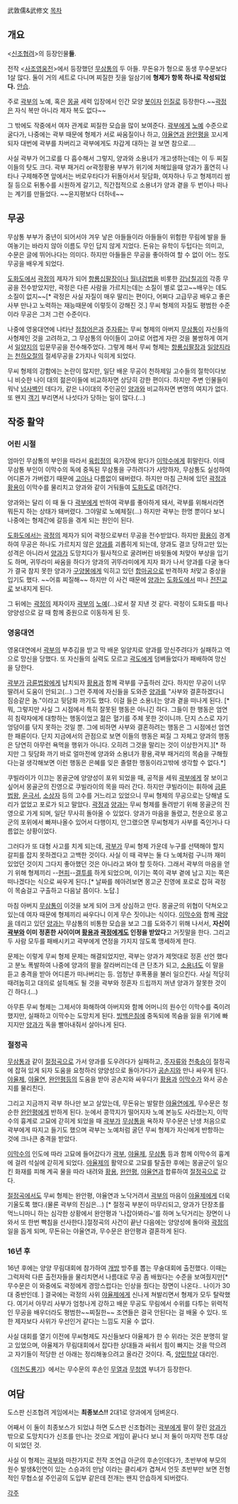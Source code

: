 武敦儒&武修文
[[목차]]
== 개요 ==
<[[신조협려]]>의 등장인물'''들'''.

전작 <[[사조영웅전]]>에서 등장했던 [[무삼통]]의 두 아들. 무돈유가 형으로 동생 무수문보다 1살 많다. 둘이 거의 세트로 다니며 찌질한 짓을 일삼기에 '''형제가 항목 하나로 작성되었다.''' [[안습]]. 

주로 [[곽부]]의 노예, 혹은 [[몽골]] 세력 입장에서 인간 모양 [[봇]]이자 [[인질]]로 등장한다.~~[[곽정]]은 자식 복만 아니라 제자 복도 없다~~

그 밖에도 작중에서 여자 관계로 찌질한 모습을 많이 보여준다. [[곽부]]에게 [[노예]] 수준으로 굴다가, 나중에는 곽부 때문에 형제가 서로 싸움질이나 하고, [[야율연]]과 [[완안평]]을 꼬시게 되자 대번에 곽부를 차버리고 곽부에게도 차갑게 대하는 걸 보면 참으로….

사실 곽부가 어그로를 다 흡수해서 그렇지, 양과와 소용녀가 개고생하는데는 이 두 찌질이들의 탓도 크다. 곽부 패거리 or곽정황용 부부가 위기에 처해있을때 양과가 홀연히 나타나 구제해주면 앞에서는 버로우타다가 뒤돌아서서 뒷담화, 여자하나 두고 형제끼리 쌈질 등으로 뒤통수를 시원하게 갈기고, 직간접적으로 소용녀가 양과 곁을 두 번이나 떠나는 계기를 만들었다. ~~윤지평보다 더하네~~

== 무공 ==
무삼통 부부가 중년이 되어서야 겨우 낳은 아들들이라 아들들이 위험한 무림에 발을 들여놓기는 바라지 않아 이름도 무인 답지 않게 지었다. 돈유는 유학이 두텁다는 의미고, 수문은 글에 뛰어나다는 의미다. 하지만 아들들은 무공을 좋아하여 할 수 없이 어느 정도 무공을 배우게 되었다.

[[도화도]]에서 [[곽정]]의 제자가 되어 [[항룡십팔장]]이나 [[월녀검법]]을 비롯한 [[강남칠괴]]의 각종 무공을 전수받았지만, 곽정은 다른 사람을 가르치는데는 소질이 별로 없고~~배우는 데도 소질이 없지~~[* 곽정은 사실 자질이 매우 딸리는 편이다, 어쩌다 고급무공 배우고 좋은 사부 만나고 노력하는 재능때문에 이렇듯이 강해진 것.] 무씨 형제의 자질도 평범한 수준이라 무공은 그저 그런 수준이다.

나중에 영웅대연에 나타난 [[점창어은]]과 [[주자류]]는 무씨 형제의 아버지 [[무삼통]]이 자신들의 사형제인 것을 고려하고, 그 무삼통의 아이들이 고아로 어렵게 자란 것을 불쌍하게 여겨서 [[일양지]]의 입문무공을 전수해주었다. 그렇게 해서 무씨 형제는 [[항룡십팔장]]과 [[일양지]]라는 [[천하오절]]의 절세무공을 2가지나 익히게 되었다.

무씨 형제의 강함에는 논란이 많지만, 일단 배운 무공이 천하제일 고수들의 절학이다보니 비슷한 나이 대의 젊은이들에 비교하자면 상당히 강한 편이다. 하지만 주변 인물들이 워낙 [[넘사벽]]인 데다가, 같은 나이대의 주인공인 [[양과]]와 비교하자면 변명의 여지가 없다. 또 왠지 [[객기]] 부리면서 나섯다가 당하는 일이 많다.(…)

== 작중 활약 ==
=== 어린 시절 ===
엄마인 무삼통의 부인을 따라서 [[육립정]]의 육가장에 왔다가 [[이막수]]에게 휘말린다. 이때 무삼통 부인이 이막수의 독에 중독된 무삼통을 구하려다가 사망하자, 무삼통도 실성하여 어디론가 가버렸기 때문에 [[고아]]나 다름없이 돼버렸다. 하지만 마침 근처에 있던 [[곽정]]과 [[황용]]이 이막수를 물리치고 양과와 같이 거둬들여 [[도화도]]로 데려간다.

양과와는 달리 이 때 둘 다 [[곽부]]에게 반하여 곽부를 좋아하게 돼서, 곽부를 위해서라면 뭐든지 하는 상태가 돼버렸다. 그야말로 노예체질(…) 하지만 곽부는 한명 뿐이다 보니 나중에는 형제간에 갈등을 겪게 되는 원인이 된다.

[[도화도]]에서는 [[곽정]]의 제자가 되어 곽정으로부터 무공을 전수받았다. 하지만 [[황용]]이 경계하여 무공은 하나도 가르치지 않은 [[양과]]를 괴롭히게 되는데, 양과도 결코 당하고만 있는 성격은 아니라서 [[양과]]가 도망치다가 필사적으로 굴려버린 바윗돌에 처맞아 부상을 입기도 하며, 귀뚜라미 싸움을 하다가 양과의 귀뚜라미에게 지자 화가 나서 양과를 다굴 놓다가 결국 참지 못한 양과가 [[구양봉]]에게 익히고 있던 [[합마공]]으로 반격하자 처맞고 중상을 입기도 했다. ~~어휴 찌질해~~ 하지만 이 사건 때문에 [[양과]]는 [[도화도]]에서 떠나 [[전진교]]로 보내지게 된다.

그 뒤에는 [[곽정]]의 제자이자 [[곽부]]의 [[노예]](…)로서 잘 지낸 것 같다. 곽정이 도화도를 떠나 양양성으로 갈 때 함께 중원으로 이동하게 된 듯.

=== 영웅대연 ===
영웅대연에서 [[곽부]]의 부추김을 받고 막 배운 일양지로 양과를 망신주려다가 실패하고 역으로 망신을 당했다. 또 자신들의 실력도 모르고 [[곽도]]에게 덤벼들었다가 패배하여 망신을 당한다.

[[곽부]]가 [[금륜법왕]]에게 납치되자 [[황용]]과 함께 곽부를 구출하러 갔다. 하지만 무공이 너무 딸려서 도움이 안되고(…) 그런 주제에 자신들을 도와준 [[양과]]를 "사부와 결혼하겠다니 짐승같은 놈."이라고 뒷담화 까기도 했다. 이걸 들은 소용녀는 양과 곁을 떠나게 된다. [* 뭐, 그렇지만 사실 그 시점에서 특히 잘못된 행동은 아니긴 하다. 그들이 한 행동은 엄연히 침략자에게 대항하는 행동이었고 젊은 혈기를 주체 못한 것이니까. 단지 스스로 자기 엉덩이를 닦지 못하는 것일 뿐. 그에 비하면 사부와 결혼하려는 행동은 그 시점에선 엄연한 패륜이다. 단지 지금에서의 관점으로 보면 이들의 행동은 찌질 그 자체고 양과의 행동은 당연히 아무런 욕먹을 행위가 아니다. 오히려 그것을 말리는 것이 이상한거지.][* 하지만 그 뒷담화 까기 바로 얼마전에 양과와 소용녀가 황용,곽부 패거리의 목숨을 구해줬다는걸 생각해보면 이런 행동은 은혜를 잊은 졸렬한 행동이라고밖에 생각할 수 없다.*]

쿠빌라이가 이끄는 몽골군에 양양성이 포위 되었을 때, 공적을 세워 [[곽부]]에게 잘 보이고 싶어서 몽골군의 진영으로 쿠빌라이의 목을 따러 간다. 하지만 쿠빌라이는 휘하에 [[금륜법왕]], [[윤극서]], [[소상자]] 등의 고수를 거느리고 있었으니 무씨 형제의 무공으로는 당해낼 도리가 없었고 포로가 되고 말았다. [[곽정]]과 [[양과]]는 무씨 형제를 돌려받기 위해 몽골군의 진영으로 가게 되며, 일단 무사히 돌아올 수 있었다. 양과가 마음을 돌렸고, 천운으로 몽고군의 포위에서 빠져나올수 있어서 다행이지, 안그랬으면 무씨형제가 사부를 죽인거나 다름없는 상황이었다. 

그러다가 또 대형 사고를 치게 되는데, [[곽부]]가 무씨 형제 가운데 누구를 선택해야 할지 갈피를 잡지 못하겠다고 고백한 것이다. 사실 이 때 곽부는 둘 다 노예처럼 구니까 재미있었던 것이지 그다지 좋아했던 것은 아니라고 봐야 할 듯하다. 그래서 곽부의 마음을 얻기 위해 형제끼리 --[[현피]]--[[결투]]를 하게 되었으며, 이기는 쪽이 곽부 곁에 남고 지는 쪽은 떠나겠다는 식으로 싸우게 된다.[* 날짜를 헤아려보면 몽고군 진영에 포로로 잡혀 곽정이 목숨걸고 구출하고 다음날 쯤이다. 노답.]

마침 아버지 [[무삼통]]이 이것을 보게 되어 크게 상심하고 만다. 몽골군의 위협이 닥쳐오고 있는데 여자 때문에 형제끼리 싸우다니 이게 무슨 짓이냐는 식이다. [[이막수]]와 함께 [[곽양]]을 데리고 있던 [[양과]]는 무삼통의 비통한 모습을 보고 그를 도와주기 위해 나서서, '''자신이 [[곽부]]와 이미 정혼한 사이이며 [[황용]]과 [[곽정]]에게도 인정을 받았다'''고 거짓말을 한다. 그리고 두 사람 모두를 패배시키고 곽부에게 연정을 가지지 않도록 맹세하게 한다.

문제는 이렇게 무씨 형제 문제는 해결되었지만, 곽부는 양과가 제멋대로 정혼 선언 했다고 분노 폭발하여 나중에 양과의 팔을 잘라버리는데 큰 단초가 되고, [[소용녀]]도 이 말을 듣고 충격을 받아 어디론가 떠나버리는 등. 엄청난 후폭풍을 불러 일으킨다. 사실 적당히 때려눕히고 대의로 설득해도 될 것을 곽부와 정혼자 드립까지 꺼낸 양과가 잘못한 것이긴 하다.(…)

아무튼 무씨 형제는 그제서야 화해하여 아버지와 함께 어머니의 원수인 이막수를 죽이려 했지만, 실패하고 이막수는 도망치게 된다. [[빙백은침]]에 중독되에 목숨을 잃을 위기에 빠지지만 [[양과]]가 독을 빨아내줘서 살아나게 된다.

=== 절정곡 ===
[[무삼통]]과 같이 [[절정곡]]으로 가서 양과를 도우려다가 실패하고, [[주자류]]와 [[천축승]]이 절정곡에 잡혀 있게 되자 도움을 요청하러 양양성으로 돌아가다가 [[공손지]]와 만나 싸우게 된다. [[야율제]], [[야율연]], [[완안평]]등의 도움을 받아 공손지와 싸우다가 [[황용]]과 [[이막수]]가 와서 공손지를 물리친다.

그리고 지금까지 곽부 하나만 보고 살았는데, 무돈유는 발랄한 [[야율연]]에게, 무수문은 청순한 [[완안평]]에게 반하게 된다. 눈에서 콩깍지가 떨어지자 노예 본능도 사라졌는지, 이막수의 흉계로 고묘에 갇히게 되었을 때 [[곽부]]가 [[무삼통]]을 욕하자 무수문은 난생 처음으로 곽부에게 따지고 들기도 했으며 곽부는 노예처럼 굴던 무씨 형제가 자신에게 반항하는 것에 크나큰 충격을 받았다.

[[이막수]]의 인도에 따라 고묘에 들어갔다가 [[곽부]], [[야율제]], [[무삼통]] 등과 함께 이막수의 흉계에 걸려 석실에 갇히게 되었다. [[야율제]]의 활약으로 고묘를 탈출한 후에는 몽골군이 일으킨 화재를 피해 계곡 물을 따라 내려와 [[황용]], [[완안평]], [[야율연]]과 합류하여 [[절정곡]]으로 갔다.

[[절정곡]]에서도 무씨 형제는 완안평, 야율연과 노닥거려서 [[곽부]]의 마음이 [[야율제]]에게 더욱 기울도록 했다.(물론 곽부의 진심은...) [* 절정곡 부분이 마무리되고, 양과가 단장초를 먹느니마니 하는 심각한 상황에서 완안평과 '나잡아봐라~'를 하며 노닥거리는 장면이 나와서 또 한번 빡침을 선사한다.]절정곡의 사건이 끝난 다음에는 양양성에 돌아와 [[곽정]]의 일을 돕게 되며, 무돈유는 야율연과, 무수문은 완안평과 결혼하게 된다.

=== 16년 후 ===
16년 후에는 양양 무림대회에 참가하여 [[개방]] 방주를 뽑는 무술대회에 출전했다. 이때는 그럭저럭 다른 출전자들을 물리치면서 나름대로 무공 좀 배웠다는 수준을 보여줬지만[* 무수문은 이 와중에도 곽정에게 경망스럽다는 인상을 줬다는 장면이 나온다.. 나이가 30대 중반인데. ] 결국에는 곽정의 사위 [[야율제]]에게 신나게 쳐발리면서 형제가 모두 탈락했다. 여기서 아무리 사부가 엄청나게 강하고 배운 무공도 무림에서 수위를 다투는 위력적인 무공을 배우더라도 평범한~~찌질한~~ 조연들은 결국 안된다는 걸 배울 수 있다. 또한 제자보다 사위가 우선인거 같다는 느낌도 지울 수 없다.

사실 대회를 열기 이전에 무씨형제도 자신들보다 야율제가 한 수 위라는 것은 분명히 알고 있었으며, 야율제가 무림대회에서 잡다한 상대들과 싸워서 힘이 빠지는 것을 막으려고 자기들이 적당한 선 아래는 정리해놓으려고 올라간 것이다. 즉, [[양민학살]] 대리인. 


《[[의천도룡기]]》에서는 무수문의 후손인 [[무열]]과 [[무청영]] 부녀가 등장한다.

== 여담 ==
도스판 신조협려 게임에서는 '''최종보스!!''' 2대1로 양과에게 덤벼온다.

어째서 이 둘이 최종보스가 되었냐 하면 도스판 신조협려는 [[곽부]]에게 팔이 잘린 [[양과]]가 밖으로 도망치다가 신조를 만나는 것으로 게임이 끝나다 보니 저 둘이 마지막 전투 대상이 되었던 것.

사실 이 형제는 [[곽부]]와 마찬가지로 전작 조연급 아군의 후손인데다가, 초반부에 부모의 원수 발생&인연이 있는 스승과의 만남 이라는 클리셰가 겹쳐서 언듯 초반부만 보면 전형적인 무협소설 주인공의 도입부 같은데 전개는 왠지 안습하게 되버렸다.

[[각주]]

